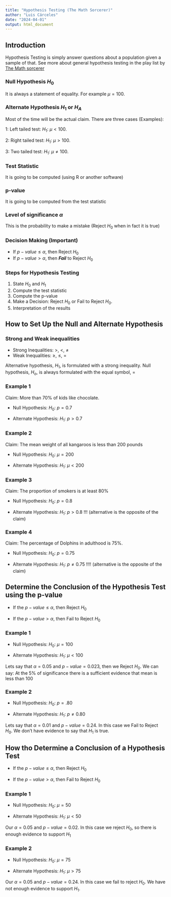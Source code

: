 ```yaml
---
title: "Hypothesis Testing (The Math Sorcerer)"
author: "Luis Cárceles"
date: "2024-04-01"
output: html_document
---
```


## Introduction

Hypothesis Testing is simply answer questions about a population given a sample of that. See more about general hypothesis testing in the play list by [The Math sorcerer](https://www.youtube.com/playlist?list=PLO1y6V1SXjjMIJ7HK2U7qFvoLpnNQfbuF)

### Null Hypothesis $H_{0}$

It is always a statement of equality. For example $\mu=100$.

### Alternate Hypothesis $H_{1}$ or $H_{A}$

Most of the time will be the actual claim. There are three cases (Examples):

1: Left tailed test: $H_{1}$: $\mu<100$.

2: Right tailed test: $H_{1}$: $\mu>100$.

3: Two tailed test: $H_{1}$: $\mu\neq100$.

### Test Statistic

It is going to be computed (using R or another software)

### p-value

It is going to be computed from the test statistic

### Level of significance $\alpha$

This is the probability to make a mistake (Reject $H_{0}$ when in fact it is true)

### Decision Making (Important)

-   If $p-value\leq\alpha$, then Reject $H_{0}$
-   If $p-value>\alpha$, then ***Fail*** to Reject $H_{0}$

### Steps for Hypothesis Testing

1.  State $H_{0}$ and $H_{1}$
2.  Compute the test statistic
3.  Compute the p-value
4.  Make a Decision: Reject $H_{0}$ or Fail to Reject $H_{0}$.
5.  Interpretation of the results

## How to Set Up the Null and Alternate Hypothesis

### Strong and Weak inequalities

-   Strong Inequalities: \>, \<, $\neq$
-   Weak Inequalities: $\geq$, $\leq$, =

Alternative hypothesis, $H_{1}$, is formulated with a strong inequality. Null hypothesis, $H_{o}$, is always formulated with the equal symbol, =

### Example 1

Claim: More than 70% of kids like chocolate.

-   Null Hypothesis: $H_{0}$: $p=0.7$

-   Alternate Hypothesis: $H_{1}$: $p>0.7$

### Example 2

Claim: The mean weight of all kangaroos is less than 200 pounds

-   Null Hypothesis: $H_{0}$: $\mu=200$

-   Alternate Hypothesis: $H_{1}$: $\mu<200$

### Example 3

Claim: The proportion of smokers is at least 80%

-   Null Hypothesis: $H_{0}$: $p=0.8$

-   Alternate Hypothesis: $H_{1}$: $p>0.8$ !!! (alternative is the opposite of the claim)

### Example 4

Claim: The percentage of Dolphins in adulthood is 75%.

-   Null Hypothesis: $H_{0}$: $p=0.75$

-   Alternate Hypothesis: $H_{1}$: $p\neq0.75$ !!!! (alternative is the opposite of the claim)

## Determine the Conclusion of the Hypothesis Test using the p-value

-   If the $p-value\leq\alpha$, then Reject $H_{0}$

-   If the $p-value>\alpha$, then Fail to Reject $H_{0}$

### Example 1

-   Null Hypothesis: $H_{0}$: $\mu=100$

-   Alternate Hypothesis: $H_{1}$: $\mu<100$

Lets say that $\alpha=0.05$ and $p-value=0.023$, then we Reject $H_{0}$. We can say: At the 5% of significance there is a sufficient evidence that mean is less than 100

### Example 2

-   Null Hypothesis: $H_{0}$: $p=.80$

-   Alternate Hypothesis: $H_{1}$: $p\neq0.80$

Lets say that $\alpha=0.01$ and $p-value=0.24$. In this case we Fail to Reject $H_{0}$. We don't have evidence to say that $H_{1}$ is true.

## How tho Determine a Conclusion of a Hypothesis Test

-   If the $p-value\leq\alpha$, then Reject $H_{0}$

-   If the $p-value>\alpha$, then Fail to Reject $H_{0}$

### Example 1

-   Null Hypothesis: $H_{0}$: $\mu=50$

-   Alternate Hypothesis: $H_{1}$: $\mu<50$

Our $\alpha=0.05$ and $p-value=0.02$. In this case we reject $H_{0}$, so there is enough evidence to support $H_{1}$

### Example 2

-   Null Hypothesis: $H_{0}$: $\mu=75$

-   Alternate Hypothesis: $H_{1}$: $\mu>75$

Our $\alpha=0.05$ and $p-value=0.24$. In this case we fail to reject $H_{0}$. We have not enough evidence to support $H_{1}$.
